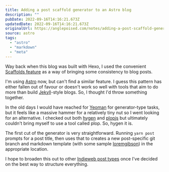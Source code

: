 ```yaml
---
title: Adding a post scaffold generator to an Astro blog
description: ""
pubDate: 2022-09-16T14:16:21.673Z
updatedDate: 2022-09-16T14:16:21.673Z
originalUrl: https://anglepoised.com/notes/adding-a-post-scaffold-generator-to-an-astro-blog/
source: astro
tags:
  - "astro"
  - "markdown"
  - "meta"
---
```


Way back when this blog was built with Hexo, I used the convenient [Scaffolds feature](https://hexo.io/docs/writing#Scaffolds) as a way of bringing some consistency to blog posts.

I'm using [Astro](https://astro.build/) now, but can't find a similar feature. I guess this pattern has either fallen out of favour or doesn't work so well with tools that aim to do more than build [Jekyll](https://jekyllrb.com/)-style blogs. So, I thought I'd throw something together.

In the old days I would have reached for [Yeoman](https://yeoman.io/) for generator-type tasks, but it feels like a massive hammer for a relatively tiny nut so I went looking for an alternative. I checked out both [hygen](http://www.hygen.io/) and [plopjs](https://plopjs.com/) but ultimately couldn't bring myself to use a tool called plop. So, hygen it is.

The first cut of the generator is very straightforward. Running `yarn post` prompts for a post title, then uses that to creates a new post-specific git branch and markdown template (with some sample [loremgibson](http://loremgibson.com/)) in the appropriate location.

I hope to broaden this out to other [Indieweb post types](https://indieweb.org/posts#Types_of_Posts) once I've decided on the best way to structure everything.

